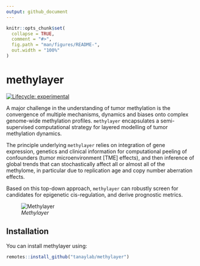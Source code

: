```yaml
---
output: github_document
---
```


<!-- README.md is generated from README.Rmd. Please edit that file -->

```r
knitr::opts_chunk$set(
  collapse = TRUE,
  comment = "#>",
  fig.path = "man/figures/README-",
  out.width = "100%"
)
```

# methylayer

<!-- badges: start -->
[![Lifecycle: experimental](https://img.shields.io/badge/lifecycle-experimental-orange.svg)](https://www.tidyverse.org/lifecycle/#experimental)
<!-- badges: end -->

A major challenge in the understanding of tumor methylation is the convergence of multiple mechanisms, dynamics and biases onto complex genome-wide methylation profiles. `methylayer` encapsulates a semi-supervised computational strategy for layered modelling of tumor methylation dynamics. 

The principle underlying `methylayer` relies on integration of gene expression, genetics and clinical information for computational peeling of confounders (tumor microenvironment [TME] effects), and then inference of global trends that can stochastically affect all or almost all of the methylome, in particular due to replication age and copy number aberration effects. 

Based on this top-down approach, `methylayer` can robustly screen for candidates for epigenetic cis-regulation, and derive prognostic metrics. 

![*Methylayer*](images/methylayer.png)

## Installation

You can install methylayer using:

``` r
remotes::install_github("tanaylab/methylayer")
```




